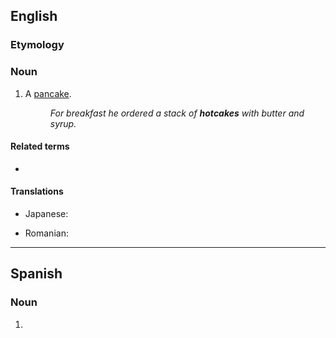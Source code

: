 ==English==

===Etymology===
{{compound|en|hot|cake}}

===Noun===
{{en-noun}}

# A [[pancake]].
#: ''For breakfast he ordered a stack of '''hotcakes''' with butter and syrup.''

====Related terms====
* {{l|en|sell like hotcakes}}

====Translations====
{{trans-top|pancake}}
* Japanese: {{t+|ja|ホットケーキ|tr=hottokēki|sc=Jpan}}
{{trans-mid}}
* Romanian: {{t+|ro|clătită|f}}
{{trans-bottom}}

----

==Spanish==

===Noun===
{{es-noun|m}}

# {{l|en|hotcake}}